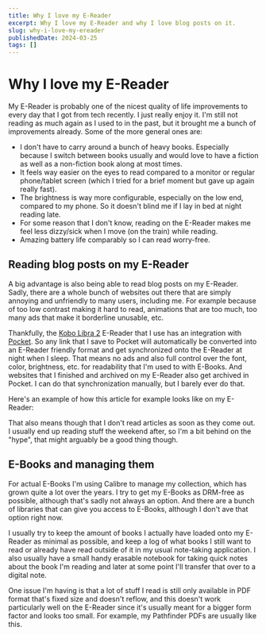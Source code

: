 ```yaml
---
title: Why I love my E-Reader
excerpt: Why I love my E-Reader and why I love blog posts on it.
slug: why-i-love-my-ereader
publishedDate: 2024-03-25
tags: []
---
```



# Why I love my E-Reader

My E-Reader is probably one of the nicest quality of life improvements to every day that I got from tech recently. I just really enjoy it. I'm still not reading as much again as I used to in the past, but it brought me a bunch of improvements already. Some of the more general ones are:

- I don't have to carry around a bunch of heavy books. Especially because I switch between books usually and would love to have a fiction as well as a non-fiction book along at most times.
- It feels way easier on the eyes to read compared to a monitor or regular phone/tablet screen (which I tried for a brief moment but gave up again really fast).
- The brightness is way more configurable, especially on the low end, compared to my phone. So it doesn't blind me if I lay in bed at night reading late.
- For some reason that I don't know, reading on the E-Reader makes me feel less dizzy/sick when I move (on the train) while reading.
- Amazing battery life comparably so I can read worry-free.

## Reading blog posts on my E-Reader

A big advantage is also being able to read blog posts on my E-Reader. Sadly, there are a whole bunch of websites out there that are simply annoying and unfriendly to many users, including me. For example because of too low contrast making it hard to read, animations that are too much, too many ads that make it borderline unusable, etc.

Thankfully, the [Kobo Libra 2](https://us.kobobooks.com/products/kobo-libra-2) E-Reader that I use has an integration with [Pocket](https://getpocket.com/). So any link that I save to Pocket will automatically be converted into an E-Reader friendly format and get synchronized onto the E-Reader at night when I sleep. That means no ads and also full control over the font, color, brightness, etc. for readability that I'm used to with E-Books. And websites that I finished and archived on my E-Reader also get archived in Pocket. I can do that synchronization manually, but I barely ever do that.

Here's an example of how this article for example looks like on my E-Reader:

<PictureFigure src="https://www-cdn.aliciabytes.com/file/aliciabytes-com/pages/why-i-love-my-ereader/ereader-example-through-recursion.jpg" caption="A picture of my E-Reader, a Kobo Libra 2, lying on my desk with this very page opened with black text on a white background." width="1733" height="1881" quality="mid" />

That also means though that I don't read articles as soon as they come out. I usually end up reading stuff the weekend after, so I'm a bit behind on the "hype", that might arguably be a good thing though.

## E-Books and managing them

For actual E-Books I'm using Calibre to manage my collection, which has grown quite a lot over the years. I try to get my E-Books as DRM-free as possible, although that's sadly not always an option. And there are a bunch of libraries that can give you access to E-Books, although I don't ave that option right now.

I usually try to keep the amount of books I actually have loaded onto my E-Reader as minimal as possible, and keep a log of what books I still want to read or already have read outside of it in my usual note-taking application. I also usually have a small handy erasable notebook for taking quick notes about the book I'm reading and later at some point I'll transfer that over to a digital note.

One issue I'm having is that a lot of stuff I read is still only available in PDF format that's fixed size and doesn't reflow, and this doesn't work particularly well on the E-Reader since it's usually meant for a bigger form factor and looks too small. For example, my Pathfinder PDFs are usually like this.
